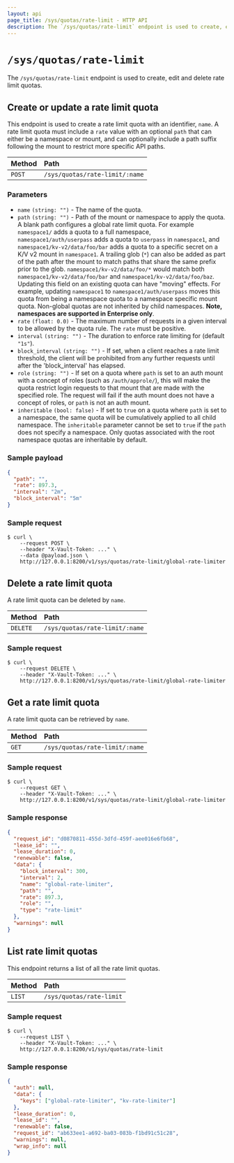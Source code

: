 ```yaml
---
layout: api
page_title: /sys/quotas/rate-limit - HTTP API
description: The `/sys/quotas/rate-limit` endpoint is used to create, edit and delete rate limit quotas.
---
```


# `/sys/quotas/rate-limit`

The `/sys/quotas/rate-limit` endpoint is used to create, edit and delete rate limit quotas.

## Create or update a rate limit quota

This endpoint is used to create a rate limit quota with an identifier, `name`.
A rate limit quota must include a `rate` value with an optional `path` that can
either be a namespace or mount, and can optionally include a path suffix following
the mount to restrict more specific API paths.

| Method | Path                           |
| :----- | :----------------------------- |
| `POST` | `/sys/quotas/rate-limit/:name` |

### Parameters

- `name` `(string: "")` - The name of the quota.
- `path` `(string: "")` - Path of the mount or namespace to apply the quota.
  A blank path configures a global rate limit quota. For example `namespace1/`
  adds a quota to a full namespace, `namespace1/auth/userpass` adds a quota to
  `userpass` in `namespace1`, and `namespace1/kv-v2/data/foo/bar` adds a quota to
  a specific secret on a K/V v2 mount in `namespace1`. A trailing glob (`*`) can also
  be added as part of the path after the mount to match paths that share the same prefix
  prior to the glob. `namespace1/kv-v2/data/foo/*` would match both
  `namespace1/kv-v2/data/foo/bar` and `namespace1/kv-v2/data/foo/baz`. Updating this field on
  an existing quota can have "moving" effects. For example, updating `namespace1` to
  `namespace1/auth/userpass` moves this quota from being a namespace quota to a
  namespace specific mount quota. Non-global quotas are not inherited by child
  namespaces. **Note, namespaces are supported in Enterprise only**.
- `rate` `(float: 0.0)` - The maximum number of requests in a given interval to
  be allowed by the quota rule. The `rate` must be positive.
- `interval` `(string: "")` - The duration to enforce rate limiting for (default `"1s"`).
- `block_interval` `(string: "")` - If set, when a client reaches a rate limit
  threshold, the client will be prohibited from any further requests until after
  the 'block_interval' has elapsed.
- `role` `(string: "")` - If set on a quota where `path` is set to an auth mount with a
  concept of roles (such as `/auth/approle/`), this will make the quota restrict login
  requests to that mount that are made with the specified role. The request will fail if
  the auth mount does not have a concept of roles, or `path` is not an auth mount.
- `inheritable` `(bool: false)` - If set to `true` on a quota where `path` is set to a namespace,
  the same quota will be cumulatively applied to all child namespace. The `inheritable`
  parameter cannot be set to `true` if the `path` does not specify a namespace. Only quotas
  associated with the root namespace quotas are inheritable by default.

### Sample payload

```json
{
  "path": "",
  "rate": 897.3,
  "interval": "2m",
  "block_interval": "5m"
}
```

### Sample request

```shell-session
$ curl \
    --request POST \
    --header "X-Vault-Token: ..." \
    --data @payload.json \
    http://127.0.0.1:8200/v1/sys/quotas/rate-limit/global-rate-limiter
```

## Delete a rate limit quota

A rate limit quota can be deleted by `name`.

| Method   | Path                           |
| :------- | :----------------------------- |
| `DELETE` | `/sys/quotas/rate-limit/:name` |

### Sample request

```shell-session
$ curl \
    --request DELETE \
    --header "X-Vault-Token: ..." \
    http://127.0.0.1:8200/v1/sys/quotas/rate-limit/global-rate-limiter
```

## Get a rate limit quota

A rate limit quota can be retrieved by `name`.

| Method | Path                           |
| :----- | :----------------------------- |
| `GET`  | `/sys/quotas/rate-limit/:name` |

### Sample request

```shell-session
$ curl \
    --request GET \
    --header "X-Vault-Token: ..." \
    http://127.0.0.1:8200/v1/sys/quotas/rate-limit/global-rate-limiter
```

### Sample response

```json
{
  "request_id": "d0870811-455d-3dfd-459f-aee016e6fb68",
  "lease_id": "",
  "lease_duration": 0,
  "renewable": false,
  "data": {
    "block_interval": 300,
    "interval": 2,
    "name": "global-rate-limiter",
    "path": "",
    "rate": 897.3,
    "role": "",
    "type": "rate-limit"
  },
  "warnings": null
}
```

## List rate limit quotas

This endpoint returns a list of all the rate limit quotas.

| Method | Path                     |
| :----- | :----------------------- |
| `LIST` | `/sys/quotas/rate-limit` |

### Sample request

```shell-session
$ curl \
    --request LIST \
    --header "X-Vault-Token: ..." \
    http://127.0.0.1:8200/v1/sys/quotas/rate-limit
```

### Sample response

```json
{
  "auth": null,
  "data": {
    "keys": ["global-rate-limiter", "kv-rate-limiter"]
  },
  "lease_duration": 0,
  "lease_id": "",
  "renewable": false,
  "request_id": "ab633ee1-a692-ba03-083b-f1bd91c51c28",
  "warnings": null,
  "wrap_info": null
}
```
